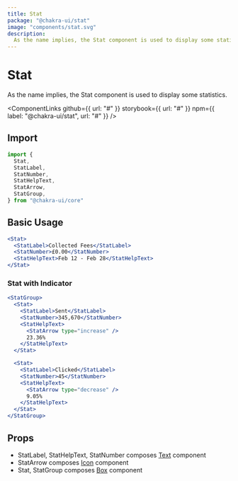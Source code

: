 ```yaml
---
title: Stat
package: "@chakra-ui/stat"
image: "components/stat.svg"
description:
  As the name implies, the Stat component is used to display some statistics.
---
```



# Stat

As the name implies, the Stat component is used to display some statistics.

<ComponentLinks
  github={{ url: "#" }}
  storybook={{ url: "#" }}
  npm={{ label: "@chakra-ui/stat", url: "#" }}
/>

<carbon-ad></carbon-ad>

## Import

```js
import {
  Stat,
  StatLabel,
  StatNumber,
  StatHelpText,
  StatArrow,
  StatGroup,
} from "@chakra-ui/core"
```

## Basic Usage

```jsx
<Stat>
  <StatLabel>Collected Fees</StatLabel>
  <StatNumber>£0.00</StatNumber>
  <StatHelpText>Feb 12 - Feb 28</StatHelpText>
</Stat>
```

### Stat with Indicator

```jsx
<StatGroup>
  <Stat>
    <StatLabel>Sent</StatLabel>
    <StatNumber>345,670</StatNumber>
    <StatHelpText>
      <StatArrow type="increase" />
      23.36%
    </StatHelpText>
  </Stat>

  <Stat>
    <StatLabel>Clicked</StatLabel>
    <StatNumber>45</StatNumber>
    <StatHelpText>
      <StatArrow type="decrease" />
      9.05%
    </StatHelpText>
  </Stat>
</StatGroup>
```

## Props

- StatLabel, StatHelpText, StatNumber composes [Text](/docs/components/text)
  component
- StatArrow composes [Icon](/docs/components/icon) component
- Stat, StatGroup composes [Box](/docs/layout/box) component
